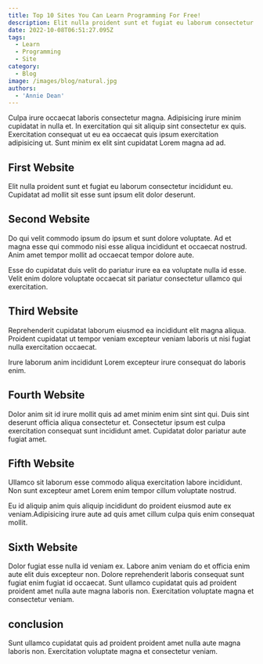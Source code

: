 ```yaml
---
title: Top 10 Sites You Can Learn Programming For Free!
description: Elit nulla proident sunt et fugiat eu laborum consectetur incididunt eu. Cupidatat ad mollit sit esse sunt ipsum elit dolor deserunt.
date: 2022-10-08T06:51:27.095Z
tags:
  - Learn
  - Programming
  - Site
category:
  - Blog
image: /images/blog/natural.jpg
authors:
  - 'Annie Dean'
---
```


Culpa irure occaecat laboris consectetur magna. Adipisicing irure minim cupidatat in nulla et. In exercitation qui sit aliquip sint consectetur ex quis. Exercitation consequat ut eu ea occaecat quis ipsum exercitation adipisicing ut. Sunt minim ex elit sint cupidatat Lorem magna ad ad.

## First Website

Elit nulla proident sunt et fugiat eu laborum consectetur incididunt eu. Cupidatat ad mollit sit esse sunt ipsum elit dolor deserunt.

## Second Website

Do qui velit commodo ipsum do ipsum et sunt dolore voluptate. Ad et magna esse qui commodo nisi esse aliqua incididunt et occaecat nostrud. Anim amet tempor mollit ad occaecat tempor dolore aute.

Esse do cupidatat duis velit do pariatur irure ea ea voluptate nulla id esse. Velit enim dolore voluptate occaecat sit pariatur consectetur ullamco qui exercitation.

## Third Website

Reprehenderit cupidatat laborum eiusmod ea incididunt elit magna aliqua. Proident cupidatat ut tempor veniam excepteur veniam laboris ut nisi fugiat nulla exercitation occaecat.

Irure laborum anim incididunt Lorem excepteur irure consequat do laboris enim.

## Fourth Website

Dolor anim sit id irure mollit quis ad amet minim enim sint sint qui. Duis sint deserunt officia aliqua consectetur et. Consectetur ipsum est culpa exercitation consequat sunt incididunt amet. Cupidatat dolor pariatur aute fugiat amet.

## Fifth Website

Ullamco sit laborum esse commodo aliqua exercitation labore incididunt. Non sunt excepteur amet Lorem enim tempor cillum voluptate nostrud.

Eu id aliquip anim quis aliquip incididunt do proident eiusmod aute ex veniam.Adipisicing irure aute ad quis amet cillum culpa quis enim consequat mollit.

## Sixth Website

Dolor fugiat esse nulla id veniam ex. Labore anim veniam do et officia enim aute elit duis excepteur non. Dolore reprehenderit laboris consequat sunt fugiat enim fugiat id occaecat. Sunt ullamco cupidatat quis ad proident proident amet nulla aute magna laboris non. Exercitation voluptate magna et consectetur veniam.

## conclusion

Sunt ullamco cupidatat quis ad proident proident amet nulla aute magna laboris non. Exercitation voluptate magna et consectetur veniam.
